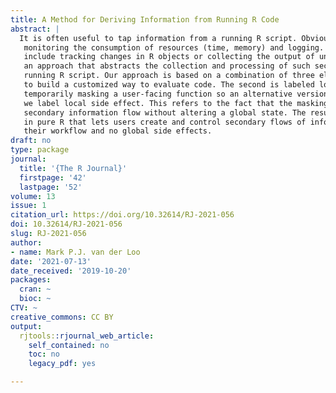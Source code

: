 ```yaml
---
title: A Method for Deriving Information from Running R Code
abstract: |
  It is often useful to tap information from a running R script. Obvious use cases include
   monitoring the consumption of resources (time, memory) and logging. Perhaps less obvious cases
   include tracking changes in R objects or collecting the output of unit tests. In this paper, we demonstrate
   an approach that abstracts the collection and processing of such secondary information from the
   running R script. Our approach is based on a combination of three elements. The first element is
   to build a customized way to evaluate code. The second is labeled local masking and it involves
   temporarily masking a user-facing function so an alternative version of it is called. The third element
   we label local side effect. This refers to the fact that the masking function exports information to the
   secondary information flow without altering a global state. The result is a method for building systems
   in pure R that lets users create and control secondary flows of information with minimal impact on
   their workflow and no global side effects.
draft: no
type: package
journal:
  title: '{The R Journal}'
  firstpage: '42'
  lastpage: '52'
volume: 13
issue: 1
citation_url: https://doi.org/10.32614/RJ-2021-056
doi: 10.32614/RJ-2021-056
slug: RJ-2021-056
author:
- name: Mark P.J. van der Loo
date: '2021-07-13'
date_received: '2019-10-20'
packages:
  cran: ~
  bioc: ~
CTV: ~
creative_commons: CC BY
output:
  rjtools::rjournal_web_article:
    self_contained: no
    toc: no
    legacy_pdf: yes

---
```

